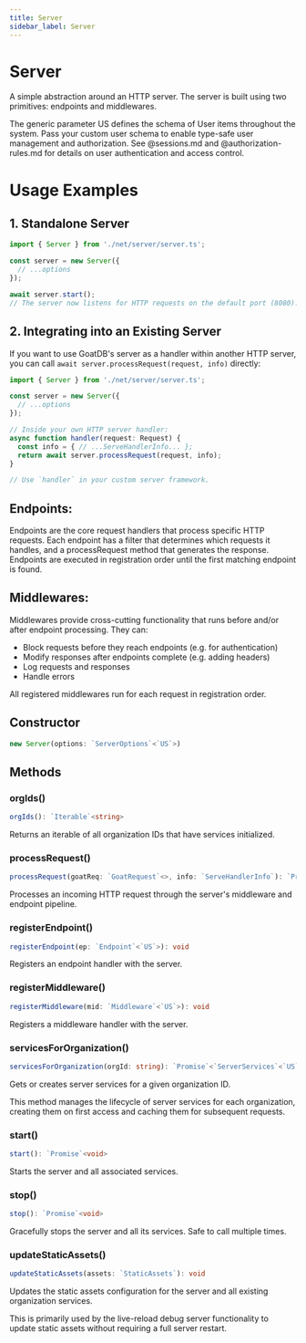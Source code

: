 ```yaml
---
title: Server
sidebar_label: Server
---
```


# Server

A simple abstraction around an HTTP server. The server is built using two
primitives: endpoints and middlewares.

The generic parameter US defines the schema of User items throughout the
system. Pass your custom user schema to enable type-safe user management and
authorization. See @sessions.md and @authorization-rules.md for details on
user authentication and access control.

# Usage Examples

## 1. Standalone Server

```ts
import { Server } from './net/server/server.ts';

const server = new Server({
  // ...options
});

await server.start();
// The server now listens for HTTP requests on the default port (8080).
```

## 2. Integrating into an Existing Server

If you want to use GoatDB's server as a handler within another HTTP server,
you can call `await server.processRequest(request, info)` directly:

```ts
import { Server } from './net/server/server.ts';

const server = new Server({
  // ...options
});

// Inside your own HTTP server handler:
async function handler(request: Request) {
  const info = { // ...ServeHandlerInfo... };
  return await server.processRequest(request, info);
}

// Use `handler` in your custom server framework.
```

Endpoints:
----------
Endpoints are the core request handlers that process specific HTTP requests.
Each endpoint has a filter that determines which requests it handles, and a
processRequest method that generates the response. Endpoints are executed in
registration order until the first matching endpoint is found.

Middlewares:
-----------
Middlewares provide cross-cutting functionality that runs before and/or after
endpoint processing. They can:
- Block requests before they reach endpoints (e.g. for authentication)
- Modify responses after endpoints complete (e.g. adding headers)
- Log requests and responses
- Handle errors

All registered middlewares run for each request in registration order.

## Constructor

```typescript
new Server(options: `ServerOptions`<`US`>)
```

## Methods

### orgIds()

```typescript
orgIds(): `Iterable`<string>
```

Returns an iterable of all organization IDs that have services initialized.

### processRequest()

```typescript
processRequest(goatReq: `GoatRequest`<>, info: `ServeHandlerInfo`): `Promise`<`Response`<>>
```

Processes an incoming HTTP request through the server's middleware and
endpoint pipeline.

### registerEndpoint()

```typescript
registerEndpoint(ep: `Endpoint`<`US`>): void
```

Registers an endpoint handler with the server.

### registerMiddleware()

```typescript
registerMiddleware(mid: `Middleware`<`US`>): void
```

Registers a middleware handler with the server.

### servicesForOrganization()

```typescript
servicesForOrganization(orgId: string): `Promise`<`ServerServices`<`US`>>
```

Gets or creates server services for a given organization ID.

This method manages the lifecycle of server services for each organization,
creating them on first access and caching them for subsequent requests.

### start()

```typescript
start(): `Promise`<void>
```

Starts the server and all associated services.

### stop()

```typescript
stop(): `Promise`<void>
```

Gracefully stops the server and all its services.
Safe to call multiple times.

### updateStaticAssets()

```typescript
updateStaticAssets(assets: `StaticAssets`): void
```

Updates the static assets configuration for the server and all existing
organization services.

This is primarily used by the live-reload debug server functionality to
update static assets without requiring a full server restart.

